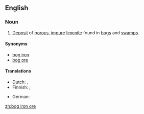 ==English==

===Noun===
{{wikipedia}}
{{en-noun|head=[[bog iron]] [[ore]]|-}}

# {{geology}} [[deposit|Deposit]] of [[porous]], [[impure]] [[limonite]] found in [[bog]]s and [[swamp]]s.

====Synonyms====
* [[bog iron]]
* [[bog ore]]

====Translations====
{{trans-top|deposit}}
* Dutch: {{t+|nl|oer|n}}, {{t-|nl|ijzeroer|n}}
* Finnish: {{t-|fi|suomalmi}} {{qualifier|in bog}}; {{t+|fi|järvimalmi}} {{qualifier|in lake}}
{{trans-mid}}
* German: {{t-|de|Raseneisenstein|f}}
{{trans-bottom}}

[[zh:bog iron ore]]